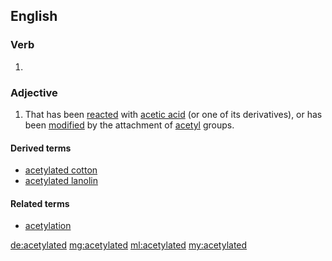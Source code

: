 ==English==

===Verb===
{{head|en|verb form}}

# {{en-past of|acetylate}}

===Adjective===
{{en-adj}}

# That has been [[reacted]] with [[acetic acid]] (or one of its derivatives), or has been [[modified]] by the attachment of [[acetyl]] groups.

====Derived terms====
* [[acetylated cotton]]
* [[acetylated lanolin]]

====Related terms====
* [[acetylation]]

[[de:acetylated]]
[[mg:acetylated]]
[[ml:acetylated]]
[[my:acetylated]]